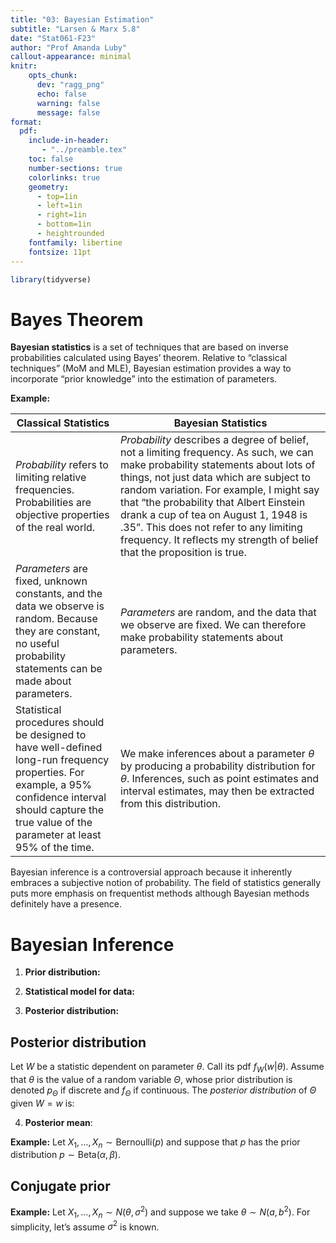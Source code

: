 ```yaml
---
title: "03: Bayesian Estimation"
subtitle: "Larsen & Marx 5.8"
date: "Stat061-F23"
author: "Prof Amanda Luby"
callout-appearance: minimal
knitr:
    opts_chunk: 
      dev: "ragg_png"
      echo: false
      warning: false
      message: false
format:
  pdf:
    include-in-header: 
       - "../preamble.tex"
    toc: false
    number-sections: true
    colorlinks: true
    geometry:
      - top=1in
      - left=1in
      - right=1in
      - bottom=1in
      - heightrounded
    fontfamily: libertine
    fontsize: 11pt
---
```


```r
library(tidyverse)
```

# Bayes Theorem

\vspace{2in}

**Bayesian statistics** is a set of techniques that are based on inverse probabilities calculated using Bayes' theorem. Relative to "classical techniques" (MoM and MLE), Bayesian estimation provides a way to incorporate "prior knowledge" into the estimation of parameters.

**Example:**

\vspace{4in}

| Classical Statistics                                                                                                                                                                                          | Bayesian Statistics                                                                                                                                                                                                                                                                                                                                                                                                           |
|---------------------------------------------------------------------------------------------------------------------------------------------------------------------------------------------------------------|-------------------------------------------------------------------------------------------------------------------------------------------------------------------------------------------------------------------------------------------------------------------------------------------------------------------------------------------------------------------------------------------------------------------------------|
| *Probability* refers to limiting relative frequencies. Probabilities are objective properties of the real world.                                                                                              | *Probability* describes a degree of belief, not a limiting frequency. As such, we can make probability statements about lots of things, not just data which are subject to random variation. For example, I might say that "the probability that Albert Einstein drank a cup of tea on August 1, 1948 is .35". This does not refer to any limiting frequency. It reflects my strength of belief that the proposition is true. |
| *Parameters* are fixed, unknown constants, and the data we observe is random. Because they are constant, no useful probability statements can be made about parameters.                                       | *Parameters* are random, and the data that we observe are fixed. We can therefore make probability statements about parameters.                                                                                                                                                                                                                                                                                               |
| Statistical procedures should be designed to have well-defined long-run frequency properties. For example, a 95% confidence interval should capture the true value of the parameter at least 95% of the time. | We make inferences about a parameter $\theta$ by producing a probability distribution for $\theta$. Inferences, such as point estimates and interval estimates, may then be extracted from this distribution.                                                                                                                                                                                                                 |

Bayesian inference is a controversial approach because it inherently embraces a subjective notion of probability. The field of statistics generally puts more emphasis on frequentist methods although Bayesian methods definitely have a presence.

# Bayesian Inference

1.  **Prior distribution:**

    \vspace{1in}

2.  **Statistical model for data:**

    \vspace{1in}

3.  **Posterior distribution:**

    \vspace{1in}

::: callout-note
## Posterior distribution

Let $W$ be a statistic dependent on parameter $\theta$. Call its pdf $f_W(w|\theta)$. Assume that $\theta$ is the value of a random variable $\Theta$, whose prior distribution is denoted $p_\Theta$ if discrete and $f_\Theta$ if continuous. The *posterior distribution* of $\Theta$ given $W=w$ is:

\vspace{2in}
:::

4.  **Posterior mean**:

    \vspace{1in}

**Example:** Let $X_1, …, X_n \sim \text{Bernoulli}(p)$ and suppose that $p$ has the prior distribution $p \sim \text{Beta}(\alpha, \beta)$.

\pagebreak

\pagebreak

::: callout-note
## Conjugate prior

\vspace{1.5in}
:::

**Example:** Let $X_1, …, X_n \sim N(\theta, \sigma^2)$ and suppose we take $\theta \sim N(a, b^2)$. For simplicity, let's assume $\sigma^2$ is known.
